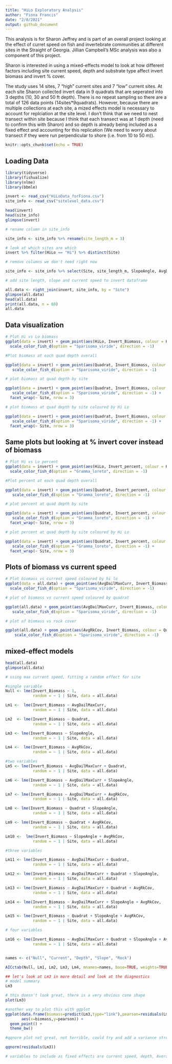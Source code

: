 ```yaml
---
title: "HiLo Exploratory Analysis"
author: "Fiona Francis"
date: "2/8/2021"
output: github_document
---
```

This analysis is for Sharon Jeffrey and is part of an overall project looking at the effect of curret speed on fish and invertebrate communities at different sites in the Straight of Georgia. Jillian Campbell's MSc analysis was also a component of this project. 

Sharon is interested in using a mixed-effects model to look at how different factors including site current speed, depth and substrate type affect invert biomass and invert % cover. 

The study uses 14 sites, 7 "high" current sites and 7 "low" current sites. At each site Sharon collected invert data in 9 quadrats that are seperated into 3 depths (10, 30 and 50 ft depth). There is no repeat sampling so there are a total of 126 data points (14sites*9quadrats). However, because there are multiple collections at each site, a mized effects model is necessary to account for replciation at the site level. I don't think that we need to nest transect within site because I think that each transect was at 1 depth (need to confirm this with Sharon) and so depth is already being included as a fixed effect and accounting for this replication (We need to worry about transect if they were run perpendicular to shore (i.e. from 10 to 50 m)).

```r
knitr::opts_chunk$set(echo = TRUE)
```

## Loading Data

```r
library(tidyverse)
library(fishualize)
library(nlme)
library(bbmle)

invert <- read_csv("HiLoData_forFiona.csv")
site_info <- read_csv("sitelevel_data.csv")

head(invert)
head(site_info)
glimpse(invert)

# rename column in site_info

site_info <- site_info %>% rename(site_length_m = 3)

# look at which sites are which 
invert %>% filter(HiLo == "Hi") %>% distinct(Site)

# remove columns we don't need right now 

site_info <- site_info %>% select(Site, site_length_m, SlopeAngle, AvgDailMaxCurr, InvertSpRichness, AvgRkCov)

# add site length, slope and current speed to invert dataframe

all.data <- right_join(invert, site_info, by = "Site")
glimpse(all.data)
head(all.data)
print(all.data, n = 60)
all.data
```

## Data visualization

```r

# Plot Hi vs Lo biomass
ggplot(data = invert) + geom_point(aes(HiLo, Invert_Biomass, colour = HiLo, alpha = 1.4), size = 4, show.legend = F) +
  scale_color_fish_d(option = "Sparisoma_viride", direction = -1)

#Plot biomass at each quad depth overall

ggplot(data = invert) + geom_point(aes(Quadrat, Invert_Biomass, colour = Quadrat), size = 3, show.legend = F) +
   scale_color_fish_d(option = "Sparisoma_viride", direction = -1)

# plot biomass at quad depth by site

ggplot(data = invert) + geom_point(aes(Quadrat, Invert_Biomass, colour = Quadrat), size = 3, show.legend = F) +
   scale_color_fish_d(option = "Sparisoma_viride", direction = -1) +
  facet_wrap(~ Site, nrow = 3)

# plot biomass at quad depth by site coloured by Hi Lo

ggplot(data = invert) + geom_point(aes(Quadrat, Invert_Biomass, colour = HiLo), size = 3, show.legend = F) +
   scale_color_fish_d(option = "Sparisoma_viride", direction = -1) +
  facet_wrap(~ Site, nrow = 3)

```

## Same plots but looking at % invert cover instead of biomass


```r

# Plot Hi vs Lo percent
ggplot(data = invert) + geom_point(aes(HiLo, Invert_percent, colour = HiLo, alpha = 2), size = 4, show.legend = F) +
  scale_color_fish_d(option = "Gramma_loreto", direction = -1)

#Plot percent at each quad depth overall

ggplot(data = invert) + geom_point(aes(Quadrat, Invert_percent, colour = Quadrat), size = 3, show.legend = F) +
   scale_color_fish_d(option = "Gramma_loreto", direction = -1)

# plot percent at quad depth by site

ggplot(data = invert) + geom_point(aes(Quadrat, Invert_percent, colour = Quadrat), size = 3, show.legend = F) +
   scale_color_fish_d(option = "Gramma_loreto", direction = -1) +
  facet_wrap(~ Site, nrow = 3)

# plot percent at quad depth by site coloured by Hi Lo

ggplot(data = invert) + geom_point(aes(Quadrat, Invert_percent, colour = HiLo), size = 3, show.legend = F) +
   scale_color_fish_d(option = "Gramma_loreto", direction = -1) +
  facet_wrap(~ Site, nrow = 3)

```

## Plots of biomass vs current speed

```r

# Plot biomass vs current speed coloured by hi lo
ggplot(data = all.data) + geom_point(aes(AvgDailMaxCurr, Invert_Biomass, colour = HiLo, alpha = 2), size = 4, show.legend = F) +
  scale_color_fish_d(option = "Sparisoma_viride", direction = -1)

# plot of biomass vs current speed coloured by quadrat

ggplot(all.data) + geom_point(aes(AvgDailMaxCurr, Invert_Biomass, colour = Quadrat, alpha = 2), size = 4) +
   scale_color_fish_d(option = "Sparisoma_viride", direction = -1)

# plot of biomass vs rock cover

ggplot(all.data) + geom_point(aes(AvgRkCov, Invert_Biomass, colour = Quadrat), size = 4) +
    scale_color_fish_d(option = "Sparisoma_viride", direction = -1)

```


## mixed-effect models

```r
head(all.data)
glimpse(all.data)

# using max current speed, fitting a random effect for site

#single variable
Null <- lme(Invert_Biomass ~ 1, 
            random = ~ 1 | Site, data = all.data)

Lm1 <-  lme(Invert_Biomass ~ AvgDailMaxCurr, 
            random = ~ 1 | Site, data = all.data)

Lm2  <- lme(Invert_Biomass ~ Quadrat, 
            random = ~ 1 | Site, data = all.data)

Lm3 <- lme(Invert_Biomass ~ SlopeAngle, 
            random = ~ 1 | Site, data = all.data)

Lm4 <-  lme(Invert_Biomass ~ AvgRkCov,
            random = ~ 1 | Site, data = all.data)

#two variables
Lm5 <- lme(Invert_Biomass ~ AvgDailMaxCurr + Quadrat, 
            random = ~ 1 | Site, data = all.data)

Lm6 <- lme(Invert_Biomass ~ AvgDailMaxCurr + SlopeAngle, 
            random = ~ 1 | Site, data = all.data)

Lm7 <- lme(Invert_Biomass ~ AvgDailMaxCurr + AvgRkCov, 
            random = ~ 1 | Site, data = all.data)

Lm8 <- lme(Invert_Biomass ~ Quadrat + SlopeAngle, 
            random = ~ 1 | Site, data = all.data)

Lm9 <- lme(Invert_Biomass ~ Quadrat + AvgRkCov, 
            random = ~ 1 | Site, data = all.data)

Lm10 <-  lme(Invert_Biomass ~ SlopeAngle + AvgRkCov, 
            random = ~ 1 | Site, data = all.data)

#three variables

Lm11 <- lme(Invert_Biomass ~ AvgDailMaxCurr + Quadrat, 
            random = ~ 1 | Site, data = all.data)

Lm12 <- lme(Invert_Biomass ~ AvgDailMaxCurr + Quadrat + SlopeAngle, 
            random = ~ 1 | Site, data = all.data)

Lm13 <- lme(Invert_Biomass ~ AvgDailMaxCurr + Quadrat + AvgRkCov, 
            random = ~ 1 | Site, data = all.data)

Lm14 <- lme(Invert_Biomass ~ AvgDailMaxCurr + SlopeAngle + AvgRkCov, 
            random = ~ 1 | Site, data = all.data)

Lm15 <- lme(Invert_Biomass ~ Quadrat + SlopeAngle + AvgRkCov, 
            random = ~ 1 | Site, data = all.data)

# four variables

Lm16 <- lme(Invert_Biomass ~ AvgDailMaxCurr + Quadrat + SlopeAngle + AvgRkCov, 
            random = ~ 1 | Site, data = all.data)


names <- c("Null", "Current", "Depth", "Slope", "Rock")

AICctab(Null, Lm1, Lm2, Lm3, Lm4, mnames=names, base=TRUE, weights=TRUE, logLik=TRUE)

## let's look at Lm3 in more detail and look at the diagnostics
# model summary
Lm3

# this doesn't look great, there is a very obvious cone shape 
plot(Lm3)

#another way to plot this with ggplot
ggplot(data.frame(biomass=predict(Lm3,type="link"),pearson=residuals(Lm3,type="pearson")),
       aes(x=biomass,y=pearson)) +
  geom_point() +
  theme_bw()

#qqnorm plot not great, not terrible, could try and add a variance structure or log transform biomass

qqnorm(residuals(Lm3))

# variables to include as fixed effects are current speed, depth, Average rock cover


```

